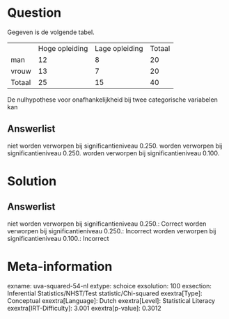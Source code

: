 Question
========

Gegeven is de volgende tabel.

  -------- ---------------- ---------------- --------
           Hoge opleiding   Lage opleiding   Totaal
  man      12               8                20
  vrouw    13               7                20
  Totaal   25               15               40
  -------- ---------------- ---------------- --------

De nulhypothese voor onafhankelijkheid bij twee categorische variabelen
kan

Answerlist
----------

niet worden verworpen bij significantieniveau 0.250.
worden verworpen bij significantieniveau 0.250.
worden verworpen bij significantieniveau 0.100.

Solution
========

Answerlist
----------

niet worden verworpen bij significantieniveau 0.250.: Correct
worden verworpen bij significantieniveau 0.250.: Incorrect
worden verworpen bij significantieniveau 0.100.: Incorrect

Meta-information
================
exname: uva-squared-54-nl
extype: schoice
exsolution: 100
exsection: Inferential Statistics/NHST/Test statistic/Chi-squared
exextra[Type]: Conceptual
exextra[Language]: Dutch
exextra[Level]: Statistical Literacy
exextra[IRT-Difficulty]: 3.001
exextra[p-value]: 0.3012
